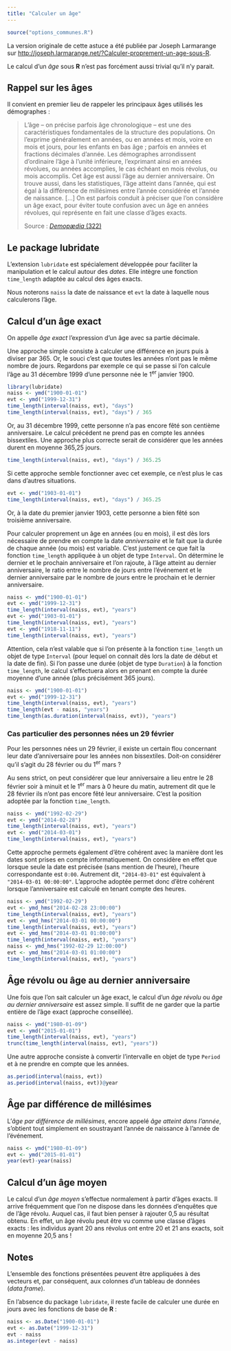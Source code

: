 ```yaml
---
title: "Calculer un âge"
---
```


```r
source("options_communes.R")
```

<div class="note">
La version originale de cette astuce a été publiée par Joseph Larmarange 
sur <http://joseph.larmarange.net/?Calculer-proprement-un-age-sous-R>.
</div>

Le calcul d'un <dfn>âge</dfn> sous **R** n'est pas forcément aussi trivial qu'il n'y parait.

## Rappel sur les âges

Il convient en premier lieu de rappeler les principaux âges utilisés les démographes :

> L'âge -- on précise parfois âge chronologique -- est une des caractéristiques fondamentales de la structure des populations.
> On l'exprime généralement en années, ou en années et mois, voire en mois et jours, pour les enfants en bas âge ;
> parfois en années et fractions décimales d'année. Les démographes arrondissent d'ordinaire l'âge à l'unité inférieure,
> l'exprimant ainsi en années révolues, ou années accomplies, le cas échéant en mois révolus, ou mois accomplis. 
> Cet âge est aussi l'âge au dernier anniversaire. On trouve aussi, dans les statistiques, l'âge atteint dans l'année,
> qui est égal à la différence de millésimes entre l'année considérée et l'année de naissance. [...] On est parfois 
> conduit à préciser que l'on considère un âge exact, pour éviter toute confusion avec un âge en années révolues,
> qui représente en fait une classe d'âges exacts.
>
> <footer>Source : [<cite>Demopædia</cite> (322)](http://fr-ii.demopaedia.org/wiki/32#322)</footer>

## Le package lubridate

L'extension `lubridate`{.pkg} est spécialement développée pour faciliter la manipulation 
et le calcul autour des <dfn data-index="date, variable">dates</dfn>. 
Elle intègre une fonction 
`time_length`{data-pkg="lubridate"} adaptée au calcul des âges exacts.

Nous noterons `naiss` la date de naissance et `evt` la date à laquelle nous calculerons l'âge.

## Calcul d'un âge exact

On appelle <dfn>âge exact</dfn><dfn data-index="exact, âge"></dfn> l'expression d'un âge
avec sa partie décimale.

Une approche simple consiste à calculer une différence en jours puis à diviser par 365. 
Or, le souci c'est que toutes les années n'ont pas le même nombre de jours. 
Regardons par exemple ce qui se passe si l'on calcule l'âge au 31 décembre 1999 
d'une personne née le 1^er^ janvier 1900.

```r
library(lubridate)
naiss <- ymd("1900-01-01")
evt <- ymd("1999-12-31")
time_length(interval(naiss, evt), "days")
time_length(interval(naiss, evt), "days") / 365
```

Or, au 31 décembre 1999, cette personne n'a pas encore fêté son centième anniversaire. 
Le calcul précédent ne prend pas en compte les années bissextiles. 
Une approche plus correcte serait de considérer que les années durent en moyenne 365,25 jours.

```r
time_length(interval(naiss, evt), "days") / 365.25
```

Si cette approche semble fonctionner avec cet exemple, 
ce n'est plus le cas dans d'autres situations.

```r
evt <- ymd("1903-01-01")
time_length(interval(naiss, evt), "days") / 365.25
```

Or, à la date du premier janvier 1903, cette personne a bien fêté son troisième anniversaire.

Pour calculer proprement un âge en années (ou en mois), il est dès lors nécessaire de prendre en
compte la date <dfn>anniversaire</dfn> et le fait que la durée de chaque année (ou mois) est variable. 
C'est justement ce que fait la fonction `time_length`{data-pkg="lubridate"} appliquée à un objet 
de type `Interval`{data-pkg="lubridate" data-rdoc="Interval-class"}. 
On détermine le dernier et le prochain anniversaire et l'on rajoute, 
à l'âge atteint au dernier anniversaire, le ratio entre le nombre de jours entre l'événement 
et le dernier anniversaire par le nombre de jours entre le prochain et le dernier anniversaire.

```r
naiss <- ymd("1900-01-01")
evt <- ymd("1999-12-31")
time_length(interval(naiss, evt), "years")
evt <- ymd("1903-01-01")
time_length(interval(naiss, evt), "years")
evt <- ymd("1918-11-11")
time_length(interval(naiss, evt), "years")
```

Attention, cela n'est valable que si l'on présente à la fonction `time_length`{data-pkg="lubridate"} 
un objet de type `Interval`{data-pkg="lubridate" data-rdoc="Interval-class"} 
(pour lequel on connait dès lors la date de début et la date de fin). 
Si l'on passe une durée (objet de type `Duration`{data-pkg="lubridate" data-rdoc="Duration-class"})
à la fonction `time_length`{data-pkg="lubridate"}, le calcul s'effectuera alors en prenant en compte la durée 
moyenne d'une année (plus précisément 365 jours).

```r
naiss <- ymd("1900-01-01")
evt <- ymd("1999-12-31")
time_length(interval(naiss, evt), "years")
time_length(evt - naiss, "years")
time_length(as.duration(interval(naiss, evt)), "years")
```

### Cas particulier des personnes nées un 29 février

Pour les personnes nées un 29 février, il existe un certain flou concernant leur date d'anniversaire 
pour les années non bissextiles. Doit-on considérer qu'il s'agit du 28 février ou du 1^er^ mars ?

Au sens strict, on peut considérer que leur anniversaire a lieu entre le 28 février soir à minuit et 
le 1^er^ mars à 0 heure du matin, autrement dit que le 28 février ils n'ont pas encore fêté leur anniversaire.
C'est la position adoptée par la fonction `time_length`{data-pkg="lubridate"}.

```r
naiss <- ymd("1992-02-29")
evt <- ymd("2014-02-28")
time_length(interval(naiss, evt), "years")
evt <- ymd("2014-03-01")
time_length(interval(naiss, evt), "years")
```

Cette approche permets également d'être cohérent avec la manière dont les dates sont prises en compte informatiquement. 
On considère en effet que lorsque seule la date est précisée (sans mention de l'heure), l'heure correspondante est `0:00`.
Autrement dit, `"2014-03-01"` est équivalent à `"2014-03-01 00:00:00"`. L'approche adoptée permet donc d'être 
cohérent lorsque l'anniversaire est calculé en tenant compte des heures.

```r
naiss <- ymd("1992-02-29")
evt <- ymd_hms("2014-02-28 23:00:00")
time_length(interval(naiss, evt), "years")
evt <- ymd_hms("2014-03-01 00:00:00")
time_length(interval(naiss, evt), "years")
evt <- ymd_hms("2014-03-01 01:00:00")
time_length(interval(naiss, evt), "years")
naiss <- ymd_hms("1992-02-29 12:00:00")
evt <- ymd_hms("2014-03-01 01:00:00")
time_length(interval(naiss, evt), "years")
```

## Âge révolu ou âge au dernier anniversaire

Une fois que l'on sait calculer un âge exact, le calcul d'un <dfn>âge révolu</dfn><dfn data-index="révolu, âge"></dfn>
ou <dfn>âge au dernier anniversaire</dfn> est assez simple. 
Il suffit de ne garder que la partie entière de l'âge exact (approche conseillée).

```r
naiss <- ymd("1980-01-09")
evt <- ymd("2015-01-01")
time_length(interval(naiss, evt), "years")
trunc(time_length(interval(naiss, evt), "years"))
```

Une autre approche consiste à convertir l'intervalle en objet de type 
`Period`{data-pkg="lubridate" data-rdoc="Period-class"} et à ne prendre en compte que les années.

```r
as.period(interval(naiss, evt))
as.period(interval(naiss, evt))@year
```

## Âge par différence de millésimes

L'<dfn>âge par différence de millésimes</dfn>, encore appelé <dfn>âge atteint dans l'année</dfn>,
s'obtient tout simplement en 
soustrayant l'année de naissance à l'année de l'événement.

```r
naiss <- ymd("1980-01-09")
evt <- ymd("2015-01-01")
year(evt)-year(naiss)
```

## Calcul d'un âge moyen

Le calcul d'un <dfn>âge moyen</dfn><dfn data-index="moyenne, âge"></dfn> s'effectue normalement
à partir d'âges exacts. Il arrive fréquemment que l'on ne dispose dans les données d'enquêtes
que de l'âge révolu. Auquel cas, il faut bien penser à rajouter 0,5 au résultat obtenu. En effet,
un âge révolu peut être vu comme une classe d'âges exacts : les individus ayant 20 ans révolus ont
entre 20 et 21 ans exacts, soit en moyenne 20,5 ans ! 

## Notes

L'ensemble des fonctions présentées peuvent être appliquées à des vecteurs et, par conséquent, 
aux colonnes d'un tableau de données (*data.frame*).

En l'absence du package `lubridate`{.pkg}, il reste facile de calculer 
une durée en jours avec les fonctions de base de **R** :

```r
naiss <- as.Date("1900-01-01")
evt <- as.Date("1999-12-31")
evt - naiss
as.integer(evt - naiss)
```

